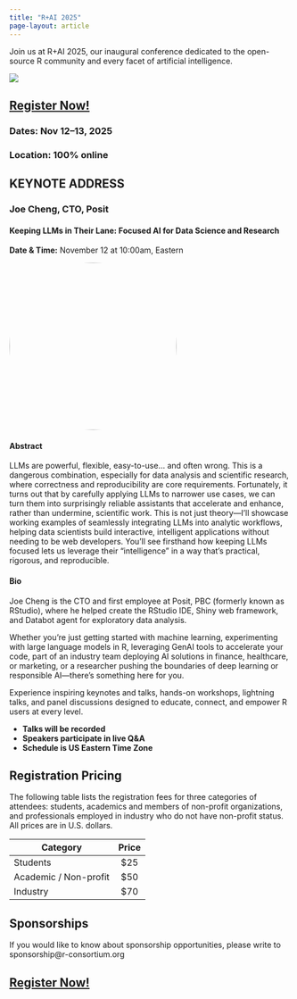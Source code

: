 ```yaml
---
title: "R+AI 2025"
page-layout: article
---
```


Join us at R+AI 2025, our inaugural conference dedicated to the open-source R community and every facet of artificial intelligence. 

![](images/R+AI-main-image.png)

## [Register Now!](https://events.zoom.us/ev/AgmYhAOM3Er2W07scr6d21qVODVIsf6BXOKM1bhNeyHBvlDUN6tO~Am8h6-H7ji3ip2txjzbt0eJphX2w6m2OWQ14AHd447ERlDSifpzbv_1Wig)

### **Dates:** Nov 12–13, 2025
### **Location:** 100% online

## KEYNOTE ADDRESS

### Joe Cheng, CTO, Posit

#### Keeping LLMs in Their Lane: Focused AI for Data Science and Research

**Date & Time:** November 12 at 10:00am, Eastern

![](images/joe-cheng.jpg){style="border-radius: 50%; width: 300px;"}

#### Abstract

LLMs are powerful, flexible, easy-to-use... and often wrong. This is a dangerous combination, especially for data analysis and scientific research, where correctness and reproducibility are core requirements. Fortunately, it turns out that by carefully applying LLMs to narrower use cases, we can turn them into surprisingly reliable assistants that accelerate and enhance, rather than undermine, scientific work. This is not just theory—I'll showcase working examples of seamlessly integrating LLMs into analytic workflows, helping data scientists build interactive, intelligent applications without needing to be web developers. You'll see firsthand how keeping LLMs focused lets us leverage their "intelligence" in a way that's practical, rigorous, and reproducible.

#### Bio

Joe Cheng is the CTO and first employee at Posit, PBC (formerly known as RStudio), where he helped create the RStudio IDE, Shiny web framework, and Databot agent for exploratory data analysis. 

Whether you're just getting started with machine learning, experimenting with large language models in R, leveraging GenAI tools to accelerate your code, part of an industry team deploying AI solutions in finance, healthcare, or marketing, or a researcher pushing the boundaries of deep 
learning or responsible AI—there's something here for you. 

Experience inspiring keynotes and talks, hands-on workshops, lightning talks, and panel discussions designed to educate, connect, and empower R users at every level.

- **Talks will be recorded**  
- **Speakers participate in live Q&A**  
- **Schedule is US Eastern Time Zone**

## Registration Pricing

The following table lists the registration fees for three categories of attendees: students, academics and members of non-profit organizations, and professionals employed in industry who do not have non-profit status. All prices are in U.S. dollars. 

| Category              | Price |
|-----------------------|:-------:|
| Students              |  \$25   |
| Academic / Non-profit |  \$50   |
| Industry              |  \$70   |

## Sponsorships

If you would like to know about sponsorship opportunities, please write to sponsorship@r-consortium.org

## [Register Now!](https://events.zoom.us/ev/AgmYhAOM3Er2W07scr6d21qVODVIsf6BXOKM1bhNeyHBvlDUN6tO~Am8h6-H7ji3ip2txjzbt0eJphX2w6m2OWQ14AHd447ERlDSifpzbv_1Wig)